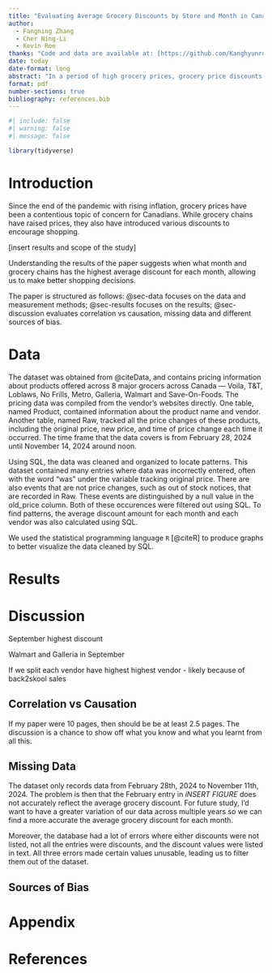 ```yaml
---
title: "Evaluating Average Grocery Discounts by Store and Month in Canada in 2024"
author: 
  - Fangning Zhang
  - Cher Ning-Li
  - Kevin Roe
thanks: "Code and data are available at: [https://github.com/Kanghyunroe/grocery_discount](https://github.com/Kanghyunroe/grocery_discount)."
date: today
date-format: long
abstract: "In a period of high grocery prices, grocery price discounts have helped lower costs of living for Canadians. The paper evaluates average grocery discounts by store and month and found that the highest discounts occured in September and at Walmart *insert number*. This is because there are a lot more back-to-school sales and Walmart is known to have generous discounts. The results of the paper informs shoppers' spending patterns to find the best deal."
format: pdf
number-sections: true
bibliography: references.bib
---
```


```r
#| include: false
#| warning: false
#| message: false

library(tidyverse)
```

# Introduction

Since the end of the pandemic with rising inflation, grocery prices have been a contentious topic of concern for Canadians. While grocery chains have raised prices, they also have introduced various discounts to encourage shopping. 

[insert results and scope of the study]

Understanding the results of the paper suggests when what month and grocery chains has the highest average discount for each month, allowing us to make better shopping decisions. 

The paper is structured as follows: @sec-data focuses on the data and measurement methods; @sec-results focuses on the results; @sec-discussion evaluates correlation vs causation, missing data and different sources of bias. 



# Data {#sec-data}

The dataset was obtained from @citeData, and contains pricing information about products offered across 8 major grocers across Canada — Voila, T&T, Loblaws, No Frills, Metro, Galleria, Walmart and Save-On-Foods. The pricing data was compiled from the vendor's websites directly. One table, named Product, contained information about the product name and vendor. Another table, named Raw, tracked all the price changes of these products, including the original price, new price, and time of price change each time it occurred. The time frame that the data covers is from February 28, 2024 until November 14, 2024 around noon. 

Using SQL, the data was cleaned and organized to locate patterns. This dataset contained many entries where data was incorrectly entered, often with the word "was" under the variable tracking original price. There are also events that are not price changes, such as out of stock notices, that are recorded in Raw. These events are distinguished by a null value in the old_price column. Both of these occurences were filtered out using SQL. To find patterns, the average discount amount for each month and each vendor was also calculated using SQL.

We used the statistical programming language `R` [@citeR] to produce graphs to better visualize the data cleaned by SQL. 

# Results {#sec-results}




# Discussion {#sec-discussion}

September highest discount

Walmart and Galleria in September

If we split each vendor have highest highest vendor - likely because of back2skool sales 

## Correlation vs Causation {#sec-discussion-correlation-and-causation}

If my paper were 10 pages, then should be be at least 2.5 pages. The discussion is a chance to show off what you know and what you learnt from all this. 

## Missing Data {#sec-discussion-missing-data}

The dataset only records data from February 28th, 2024 to November 11th, 2024. The problem is then that the February entry in *iNSERT FIGURE* does not accurately reflect the average grocery discount. For future study, I'd want to have a greater variation of our data across multiple years so we can find a more accurate the average grocery discount for each month. 

Moreover, the database had a lot of errors where either discounts were not listed, not all the entries were discounts, and the discount values were listed in text. All three errors made certain values unusable, leading us to filter them out of the dataset. 

## Sources of Bias {#sec-discussion-bias} 

\newpage

\appendix

# Appendix {-}

\newpage


# References


